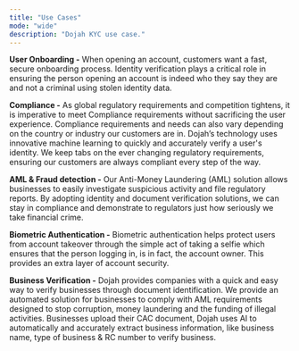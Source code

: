 ```yaml
---
title: "Use Cases"
mode: "wide"
description: "Dojah KYC use case."
---
```


**User Onboarding -** When opening an account, customers want a fast, secure onboarding process. Identity verification plays a critical role in ensuring the person opening an account is indeed who they say they are and not a criminal using stolen identity data.

**Compliance -** As global regulatory requirements and competition tightens, it is imperative to meet Compliance requirements without sacrificing the user experience. Compliance requirements and needs can also vary depending on the country or industry our customers are in. Dojah’s technology uses innovative machine learning to quickly and accurately verify a user's identity. We keep tabs on the ever changing regulatory requirements, ensuring our customers are always compliant every step of the way.

**AML & Fraud detection -** Our Anti-Money Laundering (AML) solution allows businesses to easily investigate suspicious activity and file regulatory reports. By adopting identity and document verification solutions, we can stay in compliance and demonstrate to regulators just how seriously we take financial crime.

**Biometric Authentication -** Biometric authentication helps protect users from account takeover through the simple act of taking a selfie which ensures that the person logging in, is in fact, the account owner. This provides an extra layer of account security.

**Business Verification -** Dojah provides companies with a quick and easy way to verify businesses through document identification. We provide an automated solution for businesses to comply with AML requirements designed to stop corruption, money laundering and the funding of illegal activities. Businesses upload their CAC document, Dojah uses AI to automatically and accurately extract business information, like business name, type of business & RC number to verify business.